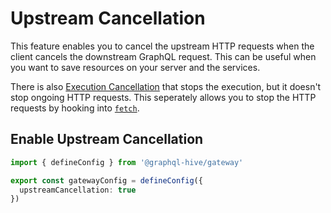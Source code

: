 
# Upstream Cancellation

This feature enables you to cancel the upstream HTTP requests when the client cancels the downstream
GraphQL request. This can be useful when you want to save resources on your server and the services.

There is also [Execution Cancellation](/docs/gateway/features/performance/execution-cancellation)
that stops the execution, but it doesn't stop ongoing HTTP requests. This seperately allows you to
stop the HTTP requests by hooking into
[`fetch`](https://developer.mozilla.org/en-US/docs/Web/API/Fetch_API).

## Enable Upstream Cancellation

```ts filename="gateway.config.ts"
import { defineConfig } from '@graphql-hive/gateway'

export const gatewayConfig = defineConfig({
  upstreamCancellation: true
})
```
